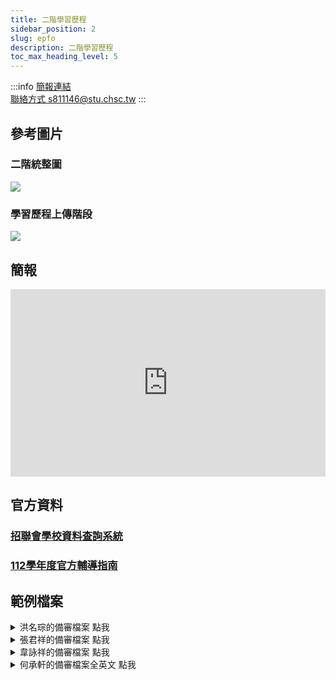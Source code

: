 ---
title: 二階學習歷程
sidebar_position: 2
slug: epfo
description: 二階學習歷程
toc_max_heading_level: 5
---  




:::info
[簡報連結](https://docs.google.com/presentation/d/1edUjSR5vt2WgPcIHQrdNpaFoY7yWazjcbrT-17yEIzw/edit?usp=sharing)  
[聯絡方式 s811146@stu.chsc.tw](mailto:s811146@stu.chsc.tw)
:::  
## 參考圖片
### 二階統整圖
![](二階統整圖.svg)
### 學習歷程上傳階段
![](學習歷程上傳階段.svg)
## 簡報 
<iframe src="https://docs.google.com/presentation/d/e/2PACX-1vQR7PWptUFfCrMbprDYErm3ojxG7sB8UP77_eLHsU8y3lsMNF7K6bDsS8R59jXnQ96aLQscSWS7Tu52/embed?start=false&loop=false&delayms=5000" frameborder="0" width="100%" height="300px" allowfullscreen="true" mozallowfullscreen="true" webkitallowfullscreen="true"></iframe>    
  
  
## 官方資料
### [招聯會學校資料查詢系統](https://www.jctv.ntut.edu.tw/downloads/112/apply/ugcdrom/index.html)
### [112學年度官方輔導指南](112four_year_bible.pdf)

## 範例檔案

<details>
  <summary>洪名琮的備審檔案 點我</summary>
  <div>
    <div>
      <p><a href="https://drive.google.com/drive/folders/1cnre4JeC6HcrnEakJeUjdfBD1hcO5tva?usp=sharing"><b>點我查看我的二階備審檔案</b></a></p>
      </div>
    <details>
      <summary>
        <Highlight color='purple'>特點</Highlight>
      </summary>
      <div>
        <b>用word和PDF工具做的，不會讓人高攀不起</b>
      </div>
    </details>
  </div>
</details>

<details>
  <summary>張君祥的備審檔案 點我</summary>
  <div>
    <div>
      <b><p><a target="\_blank" href={require('./政大資科學習歷程自述lucker公開版.pdf').default}>點我下載張君祥的政大資科備審</a></p></b>
      </div>
    <details>
      <summary>
         <highlight color="#25c2a0">特點</highlight>
      </summary>
      <div>
        <span style={{color: 'red'}}><b>內容超多，108年課綱第一屆畢業生</b> </span> <br/>
        並且他用了非常多事實舉例證明他的個性特點以及能力
        <br/>  
        排版好看，但不容易，不是用一般的排版軟體
        <p> </p>
        <h4><p><a href="https://jcshawn.com/university-application-documents/">張君祥的備審製作教學</a></p></h4>
      </div>
    </details>
  </div>
</details>

<details>
  <summary>⾱詠祥的備審檔案 點我</summary>
  <div>
    <div>
      <b><p><a target="\_blank" href={require('./nctu.pdf').default}>點我下載⾱詠祥的政大資科備審</a></p></b>
      </div>
    <details>
      <summary>
         <highlight color="#25c2a0">特點</highlight>
      </summary>
      <div>
        <span style={{color: 'red'}}><b>內容超多，舊課綱畢業生</b> </span> <br/>
        並且他用了非常多事實舉例證明他的個性特點以及能力
        <br/>  
        排版好看，但不容易
        <p> </p>
        <h4><a href="https://blog.sean.taipei/2019/08/nctu">LINK_他的備審過程記錄</a></h4>
      </div>
    </details>
  </div>
</details>

<details>
  <summary>何承軒的備審檔案全英文 點我</summary>
  <div>
    <div>
      <b><p><a target="\_blank" href={require('./Appdoc-blur-downscaled.pdf').default}>點我下載何承軒的政大資科備審</a></p></b>
      </div>
    <details>
      <summary>
         <highlight color="#25c2a0">特點</highlight>
      </summary>
      <div>
        <span style={{color: 'red'}}><b>內容超多，全英文，舊課綱畢業生</b> </span> <br/>
        並且他用了非常多事實舉例證明他的個性特點以及能力，有序地整理，第一頁直接開門見山放上自己的檔案
        <br/>  
        排版好看，是用Angular這個網頁框架來撰寫，難度超高 (直接寫網頁了)
        <p> </p>
      </div>
    </details>
  </div>
</details>

